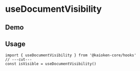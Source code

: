 
# useDocumentVisibility


## Demo
<UseDocumentVisibilityExample />

## Usage
```tsx twoslash
import { useDocumentVisibility } from '@kaioken-core/hooks'
// ---cut---
const isVisible = useDocumentVisibility()
```
